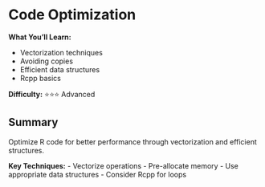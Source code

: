 # Code Optimization {#optimization}

<div class="chapter-summary">
**What You'll Learn:**

- Vectorization techniques
- Avoiding copies
- Efficient data structures
- Rcpp basics

**Difficulty:** ⭐⭐⭐ Advanced
</div>

## Summary

Optimize R code for better performance through vectorization and efficient structures.

**Key Techniques:**
- Vectorize operations
- Pre-allocate memory
- Use appropriate data structures
- Consider Rcpp for loops
